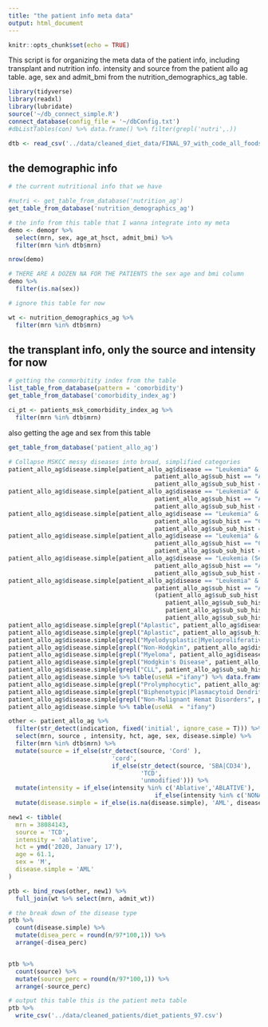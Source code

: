 ```yaml
---
title: "the patient info meta data"
output: html_document
---
```


```r
knitr::opts_chunk$set(echo = TRUE)
```

This script is for organizing the meta data of the patient info, including transplant and nutrition info. intensity and source from the patient allo ag table. age, sex and admit_bmi from the nutrition_demographics_ag table.

```r
library(tidyverse)
library(readxl)
library(lubridate)
source('~/db_connect_simple.R')
connect_database(config_file = '~/dbConfig.txt')
#dbListTables(con) %>% data.frame() %>% filter(grepl('nutri',.))
```

```r
dtb <- read_csv('../data/cleaned_diet_data/FINAL_97_with_code_all_foods_drt_with_EN_finalized.csv')
```


## the demographic info

```r
# the current nutritional info that we have

#nutri <- get_table_from_database('nutrition_ag')
get_table_from_database('nutrition_demographics_ag')

# the info from this table that I wanna integrate into my meta
demo <- demogr %>% 
  select(mrn, sex, age_at_hsct, admit_bmi) %>% 
  filter(mrn %in% dtb$mrn)

nrow(demo)

# THERE ARE A DOZEN NA FOR THE PATIENTS the sex age and bmi column
demo %>% 
  filter(is.na(sex))

# ignore this table for now

wt <- nutrition_demographics_ag %>% 
  filter(mrn %in% dtb$mrn) 
```

## the transplant info, only the source and intensity for now

```r
# getting the conmorbitity index from the table
list_table_from_database(pattern = 'comorbidity')
get_table_from_database('comorbidity_index_ag')

ci_pt <- patients_msk_comorbidity_index_ag %>% 
  filter(mrn %in% dtb$mrn)
```


also getting the age and sex from this table

```r
get_table_from_database('patient_allo_ag')

# Collapse MSKCC messy diseases into broad, simplified categories
patient_allo_ag$disease.simple[patient_allo_ag$disease == "Leukemia" &
                                         patient_allo_ag$sub_hist == "Acute" &
                                         patient_allo_ag$sub_sub_hist == "Myelogenous"] <- "AML"
patient_allo_ag$disease.simple[patient_allo_ag$disease == "Leukemia" &
                                         patient_allo_ag$sub_hist == "Acute" &
                                         patient_allo_ag$sub_sub_hist == "Lymphoblastic"] <- "ALL"
patient_allo_ag$disease.simple[patient_allo_ag$disease == "Leukemia" &
                                         patient_allo_ag$sub_hist == "Chronic" &
                                         patient_allo_ag$sub_sub_hist == "Myelogenous"] <- "CML"
patient_allo_ag$disease.simple[patient_allo_ag$disease == "Leukemia" &
                                         patient_allo_ag$sub_hist == "Chronic" &
                                         patient_allo_ag$sub_sub_hist == "Myelomonocytic"] <- "MDS/MPN"
patient_allo_ag$disease.simple[patient_allo_ag$disease == "Leukemia (Second Primary)" &
                                         patient_allo_ag$sub_hist == "Acute" &
                                         patient_allo_ag$sub_sub_hist == "Myelogenous"] <- "AML"
patient_allo_ag$disease.simple[patient_allo_ag$disease == "Leukemia" &
                                         patient_allo_ag$sub_hist == "Acute" &
                                         (patient_allo_ag$sub_sub_hist == "Monoblastic" | 
                                            patient_allo_ag$sub_sub_hist == "Monocytic" |
                                            patient_allo_ag$sub_sub_hist == "Myelomonocytic" |
                                            patient_allo_ag$sub_sub_hist =="Promyelocytic")   ] <- "AML"
patient_allo_ag$disease.simple[grepl("Aplastic", patient_allo_ag$disease)] <- "AA"
patient_allo_ag$disease.simple[grepl("Aplastic", patient_allo_ag$sub_hist)] <- "AA"
patient_allo_ag$disease.simple[grepl("Myelodysplastic|Myeloproliferative", patient_allo_ag$disease)] <- "MDS/MPN"
patient_allo_ag$disease.simple[grepl("Non-Hodgkin", patient_allo_ag$disease)] <- "NHL"
patient_allo_ag$disease.simple[grepl("Myeloma", patient_allo_ag$disease)] <- "Myeloma"
patient_allo_ag$disease.simple[grepl("Hodgkin's Disease", patient_allo_ag$disease)] <- "Hodgkins"
patient_allo_ag$disease.simple[grepl("CLL", patient_allo_ag$sub_sub_hist)] <- "CLL"
patient_allo_ag$disease.simple %>% table(useNA ="ifany") %>% data.frame() %>% arrange(-Freq)
patient_allo_ag$disease.simple[grepl("Prolymphocytic", patient_allo_ag$sub_sub_hist)] <- "NHL"
patient_allo_ag$disease.simple[grepl("Biphenotypic|Plasmacytoid Dendritic|Ambiguous|NK-LGL", patient_allo_ag$sub_sub_hist)] <- "other"
patient_allo_ag$disease.simple[grepl("Non-Malignant Hemat Disorders", patient_allo_ag$disease)] <- "other"
patient_allo_ag$disease.simple %>% table(useNA  = "ifany")
```


```r
other <- patient_allo_ag %>% 
  filter(str_detect(indication, fixed('initial', ignore_case = T))) %>% 
  select(mrn, source , intensity, hct, age, sex, disease.simple) %>%  
  filter(mrn %in% dtb$mrn) %>% 
  mutate(source = if_else(str_detect(source, 'Cord' ), 
                             'cord',
                             if_else(str_detect(source, 'SBA|CD34'), 
                                     'TCD',
                                     'unmodified'))) %>% 
  mutate(intensity = if_else(intensity %in% c('Ablative','ABLATIVE'), 'ablative',
                                         if_else(intensity %in% c('NONABL','Nonablative'), 'nonablative','reduced'))) %>% 
  mutate(disease.simple = if_else(is.na(disease.simple), 'AML', disease.simple))
```




```r
new1 <- tibble(
  mrn = 38084143,
  source = 'TCD',
  intensity = 'ablative',
  hct = ymd('2020, January 17'),
  age = 61.1,
  sex = 'M',
  disease.simple = 'AML'
)

ptb <- bind_rows(other, new1) %>% 
  full_join(wt %>% select(mrn, admit_wt))
```

```r
# the break down of the disease type
ptb %>% 
  count(disease.simple) %>% 
  mutate(disea_perc = round(n/97*100,1)) %>% 
  arrange(-disea_perc)


ptb %>% 
  count(source) %>% 
  mutate(source_perc = round(n/97*100,1)) %>% 
  arrange(-source_perc)
```


```r
# output this table this is the patient meta table
ptb %>% 
  write_csv('../data/cleaned_patients/diet_patients_97.csv')
```
